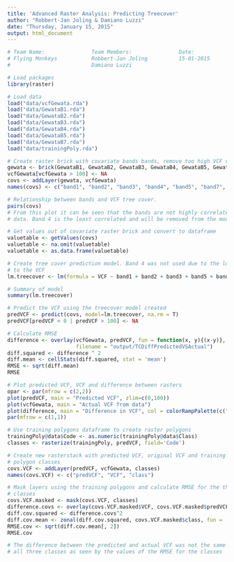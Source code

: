 ```yaml
---
title: 'Advanced Raster Analysis: Predicting Treecover'
author: "Robbert-Jan Joling & Damiano Luzzi"
date: "Thursday, January 15, 2015"
output: html_document
---
```


```r
# Team Name:               Team Members:               Date:
# Flying Monkeys           Robbert-Jan Joling          15-01-2015
#                          Damiano Luzzi

# Load packages
library(raster)

# Load data
load("data/vcfGewata.rda")
load("data/GewataB1.rda")
load("data/GewataB2.rda")
load("data/GewataB3.rda")
load("data/GewataB4.rda")
load("data/GewataB5.rda")
load("data/GewataB7.rda")
load("data/trainingPoly.rda")

# Create raster brick with covariate bands bands, remove too high VCF values, change column names
gewata <- brick(GewataB1, GewataB2, GewataB3, GewataB4, GewataB5, GewataB7)
vcfGewata[vcfGewata > 100] <- NA
covs <- addLayer(gewata, vcfGewata)
names(covs) <- c("band1", "band2", "band3", "band4", "band5", "band7", "VCF")

# Relationship between bands and VCF tree cover.
pairs(covs)
# From this plot it can be seen that the bands are not highly correlated to the VCF
# data. Band 4 is the least correlated and will be removed from the model calculation

# Get values out of covariate raster brick and convert to dataframe
valuetable <- getValues(covs)
valuetable <- na.omit(valuetable)
valuetable <- as.data.frame(valuetable)

# Create tree cover prediction model. Band 4 was not used due to the low correlation
# to the VCF
lm.treecover <- lm(formula = VCF ~ band1 + band2 + band3 + band5 + band7, data = valuetable)

# Summary of model
summary(lm.treecover)

# Predict the VCF using the treecover model created
predVCF <- predict(covs, model=lm.treecover, na.rm = T)
predVCF[predVCF < 0 | predVCF > 100] <- NA

# Calculate RMSE
difference <- overlay(vcfGewata, predVCF, fun = function(x, y){(x-y)}, overwrite = T,
                      filename = "output/TCDiffPredictedVSActual")
diff.squared <- difference ^ 2
diff.mean <- cellStats(diff.squared, stat = 'mean')
RMSE <- sqrt(diff.mean)
RMSE

# Plot predicted VCF, VCF and difference between rasters
opar <- par(mfrow = c(2,2))
plot(predVCF, main = "Predicted VCF", zlim=c(0,100))
plot(vcfGewata, main = "Actual VCF from data")
plot(difference, main = "Difference in VCF", col = colorRampPalette(c("red", "white", "darkgreen"))(30))
par(mfrow = c(1,1))

# Use training polygons dataframe to create raster polygons
trainingPoly@data$Code <- as.numeric(trainingPoly@data$Class)
classes <- rasterize(trainingPoly, predVCF, field='Code')

# Create new rasterstack with predicted VCF, original VCF and training
# polygon classes
covs.VCF <- addLayer(predVCF, vcfGewata, classes)
names(covs.VCF) <- c("predVCF", "VCF", "class")

# Mask layers using the training polygons and calculate RMSE for the three
# classes
covs.VCF.masked <- mask(covs.VCF, classes)
difference.covs <- overlay(covs.VCF.masked$VCF, covs.VCF.masked$predVCF, fun = function(x, y){(x-y)})
diff.cov.squared <- difference.covs^2
diff.cov.mean <- zonal(diff.cov.squared, covs.VCF.masked$class, fun = 'mean')
RMSE.cov <- sqrt(diff.cov.mean[, 2])
RMSE.cov

# The difference between the predicted and actual VCF was not the same for
# all three classes as seen by the values of the RMSE for the classes
```
